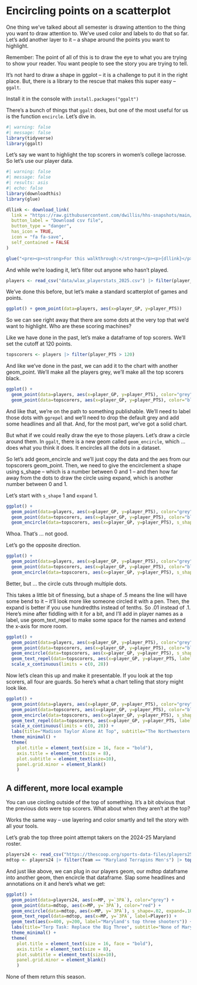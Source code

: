 # Encircling points on a scatterplot

One thing we've talked about all semester is drawing attention to the thing you want to draw attention to. We've used color and labels to do that so far. Let's add another layer to it -- a shape around the points you want to highlight.

Remember: The point of all of this is to draw the eye to what you are trying to show your reader. You want people to see the story you are trying to tell.

It's not hard to draw a shape in ggplot -- it is a challenge to put it in the right place. But, there is a library to the rescue that makes this super easy -- `ggalt`.

Install it in the console with `install.packages("ggalt")`

There's a bunch of things that `ggalt` does, but one of the most useful for us is the function `encircle`. Let's dive in.

```r
#| warning: false
#| message: false
library(tidyverse)
library(ggalt)
```

Let's say we want to highlight the top scorers in women's college lacrosse. So let's use our player data.

```r
#| warning: false
#| message: false
#| results: asis
#| echo: false
library(downloadthis)
library(glue)

dllink <- download_link(
  link = "https://raw.githubusercontent.com/dwillis/hhs-snapshots/main/data/player_totals_20240410.csv",
  button_label = "Download csv file",
  button_type = "danger",
  has_icon = TRUE,
  icon = "fa fa-save",
  self_contained = FALSE
)

glue("<pre><p><strong>For this walkthrough:</strong></p><p>{dllink}</p></pre>")
```

And while we're loading it, let's filter out anyone who hasn't played.

```r
players <- read_csv("data/wlax_playerstats_2025.csv") |> filter(player_GP > 0)
```

We've done this before, but let's make a standard scatterplot of games and points.

```r
ggplot() + geom_point(data=players, aes(x=player_GP, y=player_PTS))
```

So we can see right away that there are some dots at the very top that we'd want to highlight. Who are these scoring machines?

Like we have done in the past, let's make a dataframe of top scorers. We'll set the cutoff at 120 points.

```r
topscorers <- players |> filter(player_PTS > 120)
```

And like we've done in the past, we can add it to the chart with another geom_point. We'll make all the players grey, we'll make all the top scorers black.

```r
ggplot() + 
  geom_point(data=players, aes(x=player_GP, y=player_PTS), color="grey") +
  geom_point(data=topscorers, aes(x=player_GP, y=player_PTS), color="black")
```

And like that, we're on the path to something publishable. We'll need to label those dots with `ggrepel` and we'll need to drop the default grey and add some headlines and all that. And, for the most part, we've got a solid chart.

But what if we could really draw the eye to those players. Let's draw a circle around them. In `ggalt`, there is a new geom called `geom_encircle`, which ... does what you think it does. It encircles all the dots in a dataset.

So let's add geom_encircle and we'll just copy the data and the aes from our topscorers geom_point. Then, we need to give the encirclement a shape using s_shape -- which is a number between 0 and 1 -- and then how far away from the dots to draw the circle using expand, which is another number between 0 and 1.

Let's start with `s_shape` 1 and `expand` 1.

```r
ggplot() + 
  geom_point(data=players, aes(x=player_GP, y=player_PTS), color="grey") +
  geom_point(data=topscorers, aes(x=player_GP, y=player_PTS), color="black") +
  geom_encircle(data=topscorers, aes(x=player_GP, y=player_PTS), s_shape=1, expand=1, colour="red")
```

Whoa. That's ... not good.

Let's go the opposite direction.

```r
ggplot() + 
  geom_point(data=players, aes(x=player_GP, y=player_PTS), color="grey") +
  geom_point(data=topscorers, aes(x=player_GP, y=player_PTS), color="black") + 
  geom_encircle(data=topscorers, aes(x=player_GP, y=player_PTS), s_shape=0, expand=0, colour="red")
```

Better, but ... the circle cuts through multiple dots.

This takes a little bit of finessing, but a shape of .5 means the line will have some bend to it -- it'll look more like someone circled it with a pen. Then, the expand is better if you use hundredths instead of tenths. So .01 instead of .1. Here's mine after fiddling with it for a bit, and I'll add in player names as a label, use geom_text_repel to make some space for the names and extend the x-axis for more room.

```r
ggplot() + 
  geom_point(data=players, aes(x=player_GP, y=player_PTS), color="grey") +
  geom_point(data=topscorers, aes(x=player_GP, y=player_PTS), color="black") + 
  geom_encircle(data=topscorers, aes(x=player_GP, y=player_PTS), s_shape=.5, expand=.03, colour="red") +
  geom_text_repel(data=topscorers, aes(x=player_GP, y=player_PTS, label=player_full_name), hjust = 0, vjust=1) + 
  scale_x_continuous(limits = c(0, 28))
```

Now let's clean this up and make it presentable. If you look at the top scorers, all four are guards. So here's what a chart telling that story might look like.

```r
ggplot() + 
  geom_point(data=players, aes(x=player_GP, y=player_PTS), color="grey") +
  geom_point(data=topscorers, aes(x=player_GP, y=player_PTS), color="black") + 
  geom_encircle(data=topscorers, aes(x=player_GP, y=player_PTS), s_shape=.5, expand=.03, colour="red") +
  geom_text_repel(data=topscorers, aes(x=player_GP, y=player_PTS, label=player_full_name), hjust = 0, vjust=1) + 
  scale_x_continuous(limits = c(0, 28)) +
  labs(title="Madison Taylor Alone At Top", subtitle="The Northwestern star is by far the top scorer among all NCAA players", x="Games", y="Points") + 
  theme_minimal() + 
  theme(
    plot.title = element_text(size = 16, face = "bold"),
    axis.title = element_text(size = 8), 
    plot.subtitle = element_text(size=10), 
    panel.grid.minor = element_blank()
    )
```

## A different, more local example

You can use circling outside of the top of something. It's a bit obvious that the previous dots were top scorers. What about when they aren't at the top?

Works the same way -- use layering and color smartly and tell the story with all your tools.

Let's grab the top three point attempt takers on the 2024-25 Maryland roster.

```r
players24 <- read_csv("https://thescoop.org/sports-data-files/players25.csv")
mdtop <- players24 |> filter(Team == "Maryland Terrapins Men's") |> top_n(3, `3PA`)
```

And just like above, we can plug in our players geom, our mdtop dataframe into another geom, then encircle that dataframe. Slap some headlines and annotations on it and here's what we get:

```r
ggplot() + 
  geom_point(data=players24, aes(x=MP, y=`3PA`), color="grey") + 
  geom_point(data=mdtop, aes(x=MP, y=`3PA`), color="red") + 
  geom_encircle(data=mdtop, aes(x=MP, y=`3PA`), s_shape=.02, expand=.10, colour="red") +
  geom_text_repel(data=mdtop, aes(x=MP, y=`3PA`, label=Player)) +
  geom_text(aes(x=400, y=200, label="Maryland's top three shooters")) + 
  labs(title="Terp Task: Replace the Big Three", subtitle="None of Maryland's most prolific long-range shooters return this season", x="Minutes", y="Three point attempts") + 
  theme_minimal() + 
  theme(
    plot.title = element_text(size = 16, face = "bold"),
    axis.title = element_text(size = 8), 
    plot.subtitle = element_text(size=10), 
    panel.grid.minor = element_blank()
    )
```

None of them return this season.
